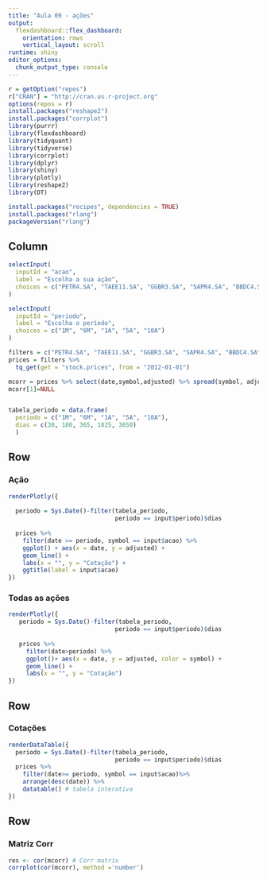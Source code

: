 ```yaml
---
title: "Aula 09 - ações"
output: 
  flexdashboard::flex_dashboard:
    orientation: rows
    vertical_layout: scroll
runtime: shiny
editor_options: 
  chunk_output_type: console
---
```


```r
r = getOption("repos")
r["CRAN"] = "http://cran.us.r-project.org"
options(repos = r)
install.packages("reshape2")
install.packages("corrplot")
library(purrr)
library(flexdashboard)
library(tidyquant)
library(tidyverse)
library(corrplot)
library(dplyr)
library(shiny)
library(plotly)
library(reshape2)
library(DT)

install.packages("recipes", dependencies = TRUE)
install.packages("rlang")
packageVersion("rlang")

```

Column {.sidebar}
----------------------------------------------------------------------
```r
selectInput(
  inputId = "acao",
  label = "Escolha a sua ação",
  choices = c("PETR4.SA", "TAEE11.SA", "GGBR3.SA", "SAPR4.SA", "BBDC4.SA")
)

selectInput(
  inputId = "periodo",
  label = "Escolha o período",
  choices = c("1M", "6M", "1A", "5A", "10A")
)
```

```r
filters = c("PETR4.SA", "TAEE11.SA", "GGBR3.SA", "SAPR4.SA", "BBDC4.SA")
prices = filters %>%
  tq_get(get = "stock.prices", from = "2012-01-01")

mcorr = prices %>% select(date,symbol,adjusted) %>% spread(symbol, adjusted)
mcorr[1]=NULL


tabela_periodo = data.frame(
  periodo = c("1M", "6M", "1A", "5A", "10A"),
  dias = c(30, 180, 365, 1825, 3650)
  )

```


Row {data-width=500}
-----------------------------------------------------------------------

### Ação

```r

renderPlotly({
   
  periodo = Sys.Date()-filter(tabela_periodo,
                              periodo == input$periodo)$dias
  
  prices %>%
    filter(date >= periodo, symbol == input$acao) %>%
    ggplot() + aes(x = date, y = adjusted) +
    geom_line() +
    labs(x = "", y = "Cotação") +
    ggtitle(label = input$acao)
})

```

### Todas as ações

```r
renderPlotly({
   periodo = Sys.Date()-filter(tabela_periodo,
                              periodo == input$periodo)$dias
   
   prices %>%
     filter(date>periodo) %>%
     ggplot()+ aes(x = date, y = adjusted, color = symbol) +
     geom_line() +
     labs(x = "", y = "Cotação")
})

```


Row{data-width=500}
-----------------------------------------------------------------------

### Cotações

```r
renderDataTable({
  periodo = Sys.Date()-filter(tabela_periodo,
                              periodo == input$periodo)$dias
  prices %>%
    filter(date>= periodo, symbol == input$acao)%>%
    arrange(desc(date)) %>%
    datatable() # tabela interativa
})
```

Row{data-width=500}
-----------------------------------------------------------------------

### Matriz Corr


```r
res <- cor(mcorr) # Corr matrix
corrplot(cor(mcorr), method ='number')

```


